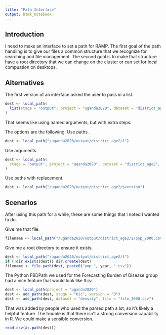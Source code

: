 ```yaml
---
title: "Path Interface"
output: html_notebook
---
```


## Introduction
I need to make an interface to set a path for RAMP. The first goal of the
path handling is to give our files a common structure that we
recognize for searching and file management. The second goal is to make
that structure have a root directory that we can change on the cluster
or can set for local compuation on desktops.


## Alternatives

The first version of an interface asked the user to pass in a list.
```r
dest <- local_path(
  list(stage = "output", project = "uganda2020", dataset = "district_age2")
)
```

That seems like using named arguments, but with extra steps.

The options are the following. Use paths.
```r
dest <- local_path("/uganda2020/output/district_age2/1")
```
Use arguments.
```r
dest <- local_path(
  stage = "output", project = "uganda2020", dataset = "district_age2", version = "1"
)
```
Use paths with replacement.
```r
dest <- local_path("/uganda2020/output/district_age2/$version")
```

## Scenarios
After using this path for a while, these are some things that I noted
I wanted to do.

Give me that file.
```r
filename <- local_path("/uganda2020/output/district_age2/1/pop_2000.csv")
```

Give me a root directory to ensure it exists.
```r
dest <- local_path("/uganda2020/output/district_age2/1")
if (!dir.exists(dest)) dir.create(dest)
filename <- file.path(dest, paste0("pop_", year, ".csv"))
```

The Python FBDPath we used for the Forecasting Burden of Disease
group had a nice feature that would look like this:
```r
dest <- local_path(project = "uganda2020")
dest <- add_path(dest, stage = "mic", version = "3")
dest <- add_path(dest, dataset = "density", file = "file_2000.csv")
```
That was added by people who used the parsed path a lot, so it's
likely a helpful feature. The trouble is that there
isn't a strong conversion capability in R. We could make a sensible
conversion.
```r
read.csv(as.path(dest))
```

